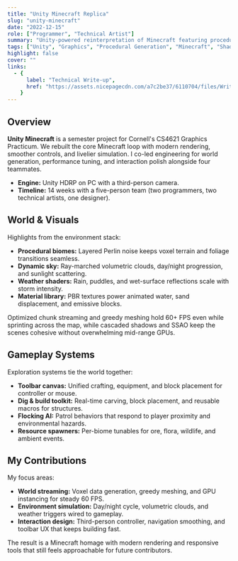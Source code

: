 ```yaml
---
title: "Unity Minecraft Replica"
slug: "unity-minecraft"
date: "2022-12-15"
role: ["Programmer", "Technical Artist"]
summary: "Unity-powered reinterpretation of Minecraft featuring procedural terrain, volumetric clouds, and interactive world editing tools."
tags: ["Unity", "Graphics", "Procedural Generation", "Minecraft", "Shaders"]
highlight: false
cover: ""
links:
  - {
      label: "Technical Write-up",
      href: "https://assets.nicepagecdn.com/a7c2be37/6110704/files/Writeup.pdf",
    }
---
```




## Overview

**Unity Minecraft** is a semester project for Cornell's CS4621 Graphics Practicum. We rebuilt the core Minecraft loop with modern rendering, smoother controls, and livelier simulation. I co-led engineering for world generation, performance tuning, and interaction polish alongside four teammates.

<YouTube
  url="https://youtu.be/338MKOXUzz4"
  title="Unity Minecraft Gameplay Overview"
  className="my-6"
/>

- **Engine:** Unity HDRP on PC with a third-person camera.
- **Timeline:** 14 weeks with a five-person team (two programmers, two technical artists, one designer).

## World & Visuals

Highlights from the environment stack:

- **Procedural biomes:** Layered Perlin noise keeps voxel terrain and foliage transitions seamless.
- **Dynamic sky:** Ray-marched volumetric clouds, day/night progression, and sunlight scattering.
- **Weather shaders:** Rain, puddles, and wet-surface reflections scale with storm intensity.
- **Material library:** PBR textures power animated water, sand displacement, and emissive blocks.

Optimized chunk streaming and greedy meshing hold 60+ FPS even while sprinting across the map, while cascaded shadows and SSAO keep the scenes cohesive without overwhelming mid-range GPUs.

## Gameplay Systems

Exploration systems tie the world together:

- **Toolbar canvas:** Unified crafting, equipment, and block placement for controller or mouse.
- **Dig & build toolkit:** Real-time carving, block placement, and reusable macros for structures.
- **Flocking AI:** Patrol behaviors that respond to player proximity and environmental hazards.
- **Resource spawners:** Per-biome tunables for ore, flora, wildlife, and ambient events.

## My Contributions

My focus areas:

- **World streaming:** Voxel data generation, greedy meshing, and GPU instancing for steady 60 FPS.
- **Environment simulation:** Day/night cycle, volumetric clouds, and weather triggers wired to gameplay.
- **Interaction design:** Third-person controller, navigation smoothing, and toolbar UX that keeps building fast.

The result is a Minecraft homage with modern rendering and responsive tools that still feels approachable for future contributors.

